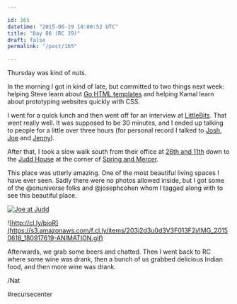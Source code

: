 ```yaml
---

id: 165
datetime: "2015-06-19 18:00:52 UTC"
title: "Day 86 (RC 39)"
draft: false
permalink: "/post/165"

---
```


Thursday was kind of nuts.

In the morning I got in kind of late, but committed to two things next week: helping Steve learn about [Go HTML templates](https://golang.org/pkg/html/template/) and helping Kamal learn about prototyping websites quickly with CSS.

I went for a quick lunch and then went off for an interview at [LittleBits](http://littlebits.cc/). That went really well. It was supposed to be 30 minutes, and I ended up talking to people for a little over three hours (for personal record I talked to [Josh](https://twitter.com/heavypennies), [Joe](https://www.linkedin.com/in/joeneal) and [Jenny](https://www.linkedin.com/pub/jenny-lawton/10/784/92)).

After that, I took a slow walk south from their office at [26th and 11th](https://goo.gl/maps/yF3y2) down to the [Judd House](http://www.juddfoundation.org/new_york) at the corner of [Spring and Mercer](https://goo.gl/maps/hhY4I).

This place was utterly amazing. One of the most beautiful living spaces I have ever seen. Sadly there were no photos allowed inside, but I got some of the @onuniverse folks and @josephcohen whom I tagged along with to see this beautiful place.

<a href="https://www.flickr.com/photos/icco/18773681928" title="Joe at Judd by Nat Welch, on Flickr"><img src="https://c1.staticflickr.com/1/293/18773681928_630d4a1b5e_b.jpg" alt="Joe at Judd"></a>

![http://cl.ly/bioR](https://s3.amazonaws.com/f.cl.ly/items/203j2d3u0d3V3F013F2j/IMG_20150618_180917619-ANIMATION.gif)

Afterwards, we grab some beers and chatted. Then I went back to RC where some wine was drank, then a bunch of us grabbed delicious Indian food, and then more wine was drank.

/Nat

#recursecenter

